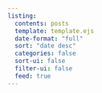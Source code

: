 ```yaml
---
listing:
  contents: posts
  template: template.ejs
  date-format: "full"
  sort: "date desc"
  categories: false
  sort-ui: false
  filter-ui: false
  feed: true
---
```

